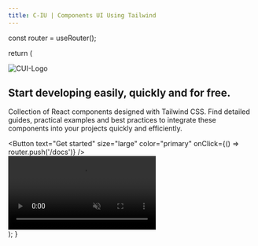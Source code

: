 ```yaml
---
title: C-IU | Components UI Using Tailwind
---
```


  const router = useRouter();
 
  return (
    <section className="flex flex-col md:flex-row items-center justify-center lg:h-screen h-full bg-gray-500 dark:bg-[#171717]">
      <div className="md:w-1/2 lg:-mt-12  text-center md:text-left px-8 md:px-16">
        <img src="logo.png" className="lg:w-32 w-28 lg:mt-0 mt-4 shadow-lg p-2" alt="CUI-Logo"/>
        <h1 className="text-4xl font-bold text-gray-900 dark:text-white mb-4 ">Start developing easily, quickly and for free.</h1>
        <p className="text-lg text-gray-700 dark:text-gray-300 mb-6">Collection of React components designed with Tailwind CSS. Find detailed guides, practical examples and best practices to integrate these components into your projects quickly and efficiently.</p>
        <div className="flex justify-center lg:justify-start md:justify-start  items-center mb-4">
       <GitHubStarsButton
        repoUrl="https://github.com/nitdraig/cui-react"
        buttonText="Star on GitHub"
        hoverBackgroundColor="#171717"
            />
        </div>
        <Button text="Get started" size="large" color="primary" onClick={() => router.push('/docs')} />
      </div>
      <div className="md:w-1/2 md:px-8">
        <div className="aspect-w-16 aspect-h-9">
          <video className="mt-6 rounded-xl border dark:border-zinc-800" muted autoPlay playsInline loop>
            <source src="/intro.mp4" type="video/mp4" />
            Your browser does not support the video tag.
          </video>
        </div>
      </div>
    </section>
  );
}
